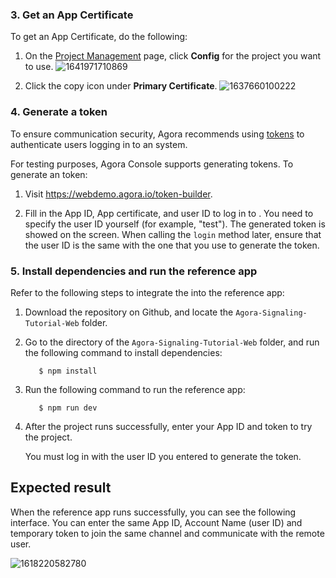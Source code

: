 <PlatformWrapper platform="web">
        

### 3. Get an App Certificate

To get an App Certificate, do the following:

1.  On the [Project Management](https://console.agora.io/projects) page, click **Config** for the project you want to use.
    ![1641971710869](https://web-cdn.agora.io/docs-files/1641971710869)

2.  Click the copy icon under **Primary Certificate**.
    ![1637660100222](https://web-cdn.agora.io/docs-files/1637660100222)

### 4. Generate a token

To ensure communication security, Agora recommends using [tokens](../reference/glossary.html#token) to authenticate users logging in to an <Vg k="MESS" /> system.

For testing purposes, Agora Console supports generating <Vg k="MESS" /> tokens. To generate an <Vg k="MESS" /> token:

1.  Visit https://webdemo.agora.io/token-builder.

2.  Fill in the App ID, App certificate, and user ID to log in to <Vg k="SIG" />. You need to specify the user ID yourself (for example, "test"). The generated <Vg k="MESS" /> token is showed on the screen. When calling the `login` method later, ensure that the user ID is the same with the one that you use to generate the <Vg k="MESS" /> token.

### 5. Install dependencies and run the reference app

Refer to the following steps to integrate the <Vg k="MESS_SDK" /> into the reference app:

1.  Download the [<Vg k="MESS" />](https://github.com/AgoraIO/Signaling) repository on Github, and locate the `Agora-Signaling-Tutorial-Web` folder.

2.  Go to the directory of the `Agora-Signaling-Tutorial-Web` folder, and run the following command to install dependencies:

           $ npm install

3.  Run the following command to run the reference app:

           $ npm run dev

4.  After the project runs successfully, enter your App ID and token to try the project.

    You must log in with the user ID you entered to generate the token.

## Expected result

When the reference app runs successfully, you can see the following interface. You can enter the same App ID, Account Name (user ID) and temporary token to join the same channel and communicate with the remote user.

![1618220582780](https://web-cdn.agora.io/docs-files/1618220582780)

</PlatformWrapper>
